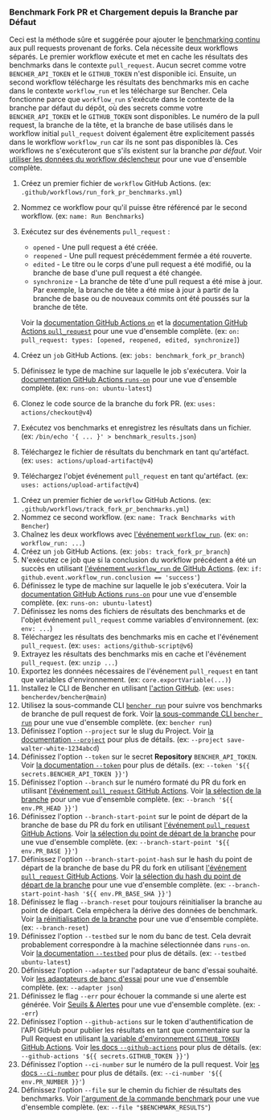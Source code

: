 
### Benchmark Fork PR et Chargement depuis la Branche par Défaut

Ceci est la méthode sûre et suggérée pour ajouter le [benchmarking continu][continuous benchmarking] aux pull requests provenant de forks. Cela nécessite deux workflows séparés. Le premier workflow exécute et met en cache les résultats des benchmarks dans le contexte `pull_request`. Aucun secret comme votre `BENCHER_API_TOKEN` et le `GITHUB_TOKEN` n'est disponible ici. Ensuite, un second workflow télécharge les résultats des benchmarks mis en cache dans le contexte `workflow_run` et les télécharge sur Bencher. Cela fonctionne parce que `workflow_run` s'exécute dans le contexte de la branche par défaut du dépôt, où des secrets comme votre `BENCHER_API_TOKEN` et le `GITHUB_TOKEN` sont disponibles. Le numéro de la pull request, la branche de la tête, et la branche de base utilisés dans le workflow initial `pull_request` doivent également être explicitement passés dans le workflow `workflow_run` car ils ne sont pas disponibles là. Ces workflows ne s'exécuteront que s'ils existent sur la branche _par défaut_. Voir [utiliser les données du workflow déclencheur][github actions trigger workflow] pour une vue d'ensemble complète.

<PullRequestsForkRunCode />

1. Créez un premier fichier de `workflow` GitHub Actions.
   (ex: `.github/workflows/run_fork_pr_benchmarks.yml`)
2. Nommez ce workflow pour qu'il puisse être référencé par le second workflow.
   (ex: `name: Run Benchmarks`)
3. Exécutez sur des événements `pull_request` :
    - `opened` - Une pull request a été créée.
    - `reopened` - Une pull request précédemment fermée a été rouverte.
    - `edited` - Le titre ou le corps d'une pull request a été modifié, ou la branche de base d'une pull request a été changée.
    - `synchronize` - La branche de tête d'une pull request a été mise à jour.
      Par exemple, la branche de tête a été mise à jour à partir de la branche de base ou de nouveaux commits ont été poussés sur la branche de tête.

   Voir la [documentation GitHub Actions `on`][github actions on]
   et la [documentation GitHub Actions `pull_request`][github action pull_request] pour une vue d'ensemble complète.
   (ex: `on: pull_request: types: [opened, reopened, edited, synchronize]`)
4. Créez un `job` GitHub Actions.
   (ex: `jobs: benchmark_fork_pr_branch`)
5. Définissez le type de machine sur laquelle le job s'exécutera.
   Voir la [documentation GitHub Actions `runs-on`][github actions runs-on]
   pour une vue d'ensemble complète.
   (ex: `runs-on: ubuntu-latest`)
6. Clonez le code source de la branche du fork PR.
   (ex: `uses: actions/checkout@v4`)
7. Exécutez vos benchmarks et enregistrez les résultats dans un fichier.
   (ex: `/bin/echo '{ ... }' > benchmark_results.json`)
8. Téléchargez le fichier de résultats du benchmark en tant qu'artéfact.
   (ex: `uses: actions/upload-artifact@v4`)
9. Téléchargez l'objet événement `pull_request` en tant qu'artéfact.
   (ex: `uses: actions/upload-artifact@v4`)

<PullRequestsForkTrackCode />

1. Créez un premier fichier de `workflow` GitHub Actions.
   (ex: `.github/workflows/track_fork_pr_benchmarks.yml`)
2. Nommez ce second workflow.
   (ex: `name: Track Benchmarks with Bencher`)
3. Chaînez les deux workflows avec
   [l'événement `workflow_run`][github actions workflow_run].
   (ex: `on: workflow_run: ...`)
4. Créez un `job` GitHub Actions.
   (ex: `jobs: track_fork_pr_branch`)
5. N'exécutez ce job que si la conclusion du workflow précédent a été un succès en utilisant
   [l'événement `workflow_run` de GitHub Actions][github actions workflow_run].
   (ex: `if: github.event.workflow_run.conclusion == 'success'`)
6. Définissez le type de machine sur laquelle le job s'exécutera.
   Voir la [documentation GitHub Actions `runs-on`][github actions runs-on]
   pour une vue d'ensemble complète.
   (ex: `runs-on: ubuntu-latest`)
7. Définissez les noms des fichiers de résultats des benchmarks et de l'objet événement `pull_request` comme variables d'environnement.
   (ex: `env: ...`)
8. Téléchargez les résultats des benchmarks mis en cache et l'événement `pull_request`.
   (ex: `uses: actions/github-script@v6`)
9. Extrayez les résultats des benchmarks mis en cache et l'événement `pull_request`.
   (ex: `unzip ...`)
10. Exportez les données nécessaires de l'événement `pull_request` en tant que variables d'environnement.
    (ex: `core.exportVariable(...)`)
11. Installez le CLI de Bencher en utilisant [l'action GitHub][bencher cli github action].
    (ex: `uses: bencherdev/bencher@main`)
12. Utilisez la sous-commande CLI <code><a href="/fr/docs/explanation/bencher-run/">bencher run</a></code>
    pour suivre vos benchmarks de branche de pull request de fork.
    Voir [la sous-commande CLI `bencher run`][bencher run] pour une vue d'ensemble complète.
    (ex: `bencher run`)
13. Définissez l'option `--project` sur le slug du Project.
    Voir [la documentation `--project`][project option] pour plus de détails.
    (ex: `--project save-walter-white-1234abcd`)
14. Définissez l'option `--token` sur le secret **Repository** `BENCHER_API_TOKEN`.
    Voir [la documentation `--token`][token option] pour plus de détails.
    (ex: `--token '${{ secrets.BENCHER_API_TOKEN }}'`)
15. Définissez l'option `--branch` sur le numéro formaté du PR du fork en utilisant
    [l'événement `pull_request` GitHub Actions][github action pull_request].
    Voir [la sélection de la branche][branch selection branch] pour une vue d'ensemble complète.
    (ex: `--branch '${{ env.PR_HEAD }}'`)
16. Définissez l'option `--branch-start-point` sur le point de départ de la branche de base du PR du fork en utilisant
    [l'événement `pull_request` GitHub Actions][branch selection start point].
    Voir [la sélection du point de départ de la branche][branch selection start point] pour une vue d'ensemble complète.
    (ex: `--branch-start-point '${{ env.PR_BASE }}'`)
17. Définissez l'option `--branch-start-point-hash` sur le hash du point de départ de la branche de base du PR du fork en utilisant
    [l'événement `pull_request` GitHub Actions][branch selection start point hash].
    Voir [la sélection du hash du point de départ de la branche][branch selection start point hash] pour une vue d'ensemble complète.
    (ex: `--branch-start-point-hash '${{ env.PR_BASE_SHA }}'`)
18. Définissez le flag `--branch-reset` pour toujours réinitialiser la branche au point de départ.
    Cela empêchera la dérive des données de benchmark.
    Voir [la réinitialisation de la branche][branch selection branch reset] pour une vue d'ensemble complète.
    (ex: `--branch-reset`)
19. Définissez l'option `--testbed` sur le nom du banc de test.
    Cela devrait probablement correspondre à la machine sélectionnée dans `runs-on`.
    Voir [la documentation `--testbed`][testbed option] pour plus de détails.
    (ex: `--testbed ubuntu-latest`)
20. Définissez l'option `--adapter` sur l'adaptateur de banc d'essai souhaité.
    Voir [les adaptateurs de banc d'essai][adapters] pour une vue d'ensemble complète.
    (ex: `--adapter json`)
21. Définissez le flag `--err` pour échouer la commande si une alerte est générée.
    Voir [Seuils & Alertes][alerts] pour une vue d'ensemble complète.
    (ex: `--err`)
22. Définissez l'option `--github-actions` sur le token d'authentification de l'API GitHub pour publier les résultats en tant que commentaire sur la Pull Request en utilisant
    [la variable d'environnement `GITHUB_TOKEN` GitHub Actions][github token].
    Voir [les docs `--github-actions`][github actions option] pour plus de détails.
    (ex: `--github-actions '${{ secrets.GITHUB_TOKEN }}'`)
23. Définissez l'option `--ci-number` sur le numéro de la pull request.
    Voir [les docs `--ci-number`][ci number option] pour plus de détails.
    (ex: `--ci-number '${{ env.PR_NUMBER }}'`)
24. Définissez l'option `--file` sur le chemin du fichier de résultats des benchmarks.
    Voir [l'argument de la commande benchmark][command argument] pour une vue d'ensemble complète.
    (ex: `--file "$BENCHMARK_RESULTS"`)


[github actions trigger workflow]: https://docs.github.com/en/actions/using-workflows/events-that-trigger-workflows#using-data-from-the-triggering-workflow
[github actions on]: https://docs.github.com/en/actions/using-workflows/workflow-syntax-for-github-actions#on
[github action pull_request]: https://docs.github.com/en/webhooks/webhook-events-and-payloads#pull_request
[github actions workflow_run]: https://docs.github.com/en/actions/using-workflows/events-that-trigger-workflows#workflow_run
[github actions runs-on]: https://docs.github.com/en/actions/using-workflows/workflow-syntax-for-github-actions#jobsjob_idruns-on
[bencher cli github action]: https://github.com/marketplace/actions/bencher-cli
[github token]: https://docs.github.com/en/actions/security-guides/automatic-token-authentication

[continuous benchmarking]: /fr/docs/explanation/continuous-benchmarking/
[bencher run]: /fr/docs/explanation/bencher-run/
[project option]: /fr/docs/explanation/bencher-run/#--project-project
[token option]: /fr/docs/explanation/bencher-run/#--token-token
[branch selection branch]: /fr/docs/explanation/branch-selection/#--branch-branch
[branch selection start point]: /fr/docs/explanation/branch-selection/#--branch-start-point-branch
[branch selection start point hash]: /fr/docs/explanation/branch-selection/#--branch-start-point-hash-hash
[branch selection branch reset]: /fr/docs/explanation/branch-selection/#--branch-reset
[testbed option]: /fr/docs/explanation/bencher-run/#--testbed-testbed
[adapters]: /fr/docs/explanation/adapters/
[alerts]: /fr/docs/explanation/thresholds/#alerts
[github actions option]: /fr/docs/explanation/bencher-run/#--github-actions-github_token
[ci number option]: /fr/docs/explanation/bencher-run/#--ci-id-id
[command argument]: /fr/docs/explanation/bencher-run/#benchmark-command